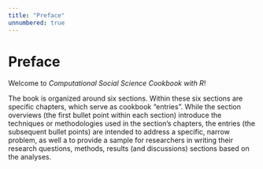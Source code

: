 ```yaml
---
title: "Preface"
unnumbered: true
---
```

# Preface

Welcome to *Computational Social Science Cookbook with R*!

The book is organized around six sections. Within these six sections are specific chapters, which serve as cookbook “entries”. While the section overviews (the first bullet point within each section) introduce the techniques or methodologies used in the section’s chapters, the entries (the subsequent bullet points) are intended to address a specific, narrow problem, as well a to provide a sample for researchers in writing their research questions, methods, results (and discussions) sections based on the analyses.
